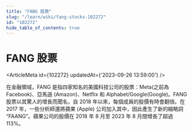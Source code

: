 ```yaml
---
title: "FANG 股票"
slug: "/learn/wiki/fang-stocks-102272"
id: "102272"
hide_table_of_contents: true
---
```



# FANG 股票

<ArticleMeta id={102272} updatedAt={'2023-09-26 13:59:00'} />
<div className='border-solid border-b border-t-0 my-4 border-[var(--ifm-color-gray-300)]' />

在金融領域，FANG 是指四家知名的美國科技公司的股票：Meta(之前為 Facebook)、亞馬遜 (Amazon)、Netflix 和 Alphabet/Google(Google)。FANG 股票以其驚人的增長而聞名，自 2018 年以來，每個成員的股價有時會翻倍。在 2017 年，一些分析師還將蘋果 (Apple) 公司加入其中，因此產生了新的縮略詞 “FAANG”。蘋果公司的股價在 2018 年 8 月至 2023 年 8 月間增長了超過 113%。
